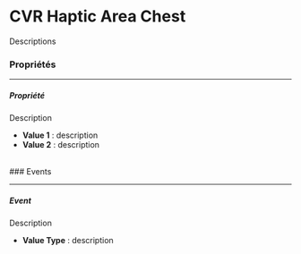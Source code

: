 
# CVR Haptic Area Chest

Descriptions

### Propriétés
<hr />

##### Propriété

Description

* **Value 1** : description
* **Value 2** : description

<br />
### Events
<hr />

##### Event

Description

* **Value Type** : description